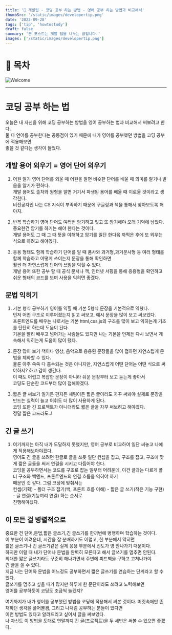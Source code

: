 ```yaml
---
title: '💖 개발팁 - 코딩 공부 하는 방법 - 영어 공부 하는 방법과 비교해서'
thumbSrc: '/static/images/developertip.png'
date: '2022-09-28'
tags: ['tip', 'howtostudy']
draft: false
summary: '본 포스트는 개발 팁을 나누는 글입니다.'
images: ['/static/images/developertip.png']
---
```


# 📌 목차

![Welcome](/static/images/developertip.png)

---

# 코딩 공부 하는 법

오늘은 내 자신을 위해 코딩 공부하는 방법을 영어 공부하는 법과 비교해서 써보려고 한다.<br/>
둘 다 언어를 공부한다는 공통점이 있기 때문에 내가 영어를 공부했던 방법을 코딩 공부에 적용해보면 <br/>
좋을 것 같다는 생각이 들었다.

## 개발 용어 외우기 = 영어 단어 외우기

1. 어원 알기
   영어 단어를 외울 때 어원을 알면 비슷한 단어를 배울 때 의미를 알거나 발음을 알기가 편하다. <br/>
   개발 용어도 출처와 원형을 알면 거기서 파생된 용어를 배울 때 이로울 것이라고 생각한다.<br/>
   비전공자인 나는 CS 지식이 부족하기 때문에 구글링과 책을 통해서 찾아보도록 해야지.<br/>

2. 반복 학습하기
   영어 단어도 여러번 암기하고 잊고 또 암기해야 오래 기억에 남았다.<br/>
   중요한건 암기를 하기는 해야 한다는 것이다. <br/>
   개발 용어도 그 때 그 때 뜻을 이해하고 암기를 일단 한다음 까먹은 후에 또 외우는 식으로 하려고 해야겠다.

3. 응용 형태도 함께 학습하기
   단어를 알 때 품사와 과거형,과거분사형 등 여러 형태를 함께 학습하고 어떻게 쓰이는지 문장을 통해 확인하면<br/>
   훨씬 더 자연스럽게 단어의 쓰임을 익힐 수 있다. <br/>
   개발 용어 또한 공부 할 때 공식 문서나 책, 인터넷 서핑을 통해 응용형을 확인하고 <br/>
   쉬운 형태의 코드를 보며 사용을 익히면 좋겠다.

## 문법 익히기

1. 기본 형식 공부하기
   영어를 익힐 때 기본 5형식 문장을 기본적으로 익혔다.<br/>
   먼저 어떤 구조로 이루어졌는지 읽고 써보고, 예시 문장을 많이 보고 써보았다. <br/>
   프론트엔드를 배우는 나로서는 기본 html,css,js의 구조를 많이 보고 익히는게 기초를 탄탄히 하는데 도움이 된다.<br/>
   기본을 빨리 배우고 넘어가는 사람들도 있지만 나는 기본을 언제든 다시 보면서 계속해서 익히는게 도움이 많이 됐다.

2. 문장 많이 보기
   책이나 영상, 음악으로 응용된 문장들을 많이 접하면 자연스럽게 문법을 체화할 수 있다.<br/>
   물론 아주 쏙쏙 다 흡수되는 것은 아니지만, 자연스럽게 어떤 단어는 어떤 식으로 써야하지? 하고 감이 생긴다.<br/>
   이 때도 어렵고 복잡한 문장이 아니라 쉬운 문장부터 보고 듣는게 좋아서<br/>
   코딩도 단순한 코드부터 많이 접해야겠다.<br/>

3. 짧은 글 써보기
   일기든 편지든 채팅이든 짧은 글이라도 자꾸 써봐야 실제로 문장을 만드는 실력이 늘고 어휘도 더 많이 사용하게 된다.<br/>
   코딩 또한 긴 프로젝트가 아니더라도 짧은 글을 자꾸 써보려고 해야겠다.<br/>
   정말 짧은 코드라도..!

## 긴 글 쓰기

1. 여기까지는 아직 내가 도달하지 못했지만, 영어 공부로 비교하여 일단 써놓고 나에게 적용해보아야겠다.<br/>
   영어도 긴 글을 쓰려면 한글로 글을 쓰듯 일단 컨셉을 잡고, 구조를 잡고, 구조에 맞게 짧은 글들을 써서 연결을 시키고 다듬어야 한다. <br/>
   코딩을 공부하면서는 코드를 구조로 잡는 일부터 어려운데, 이건 글과는 다르게 폴더 구조와 백엔드, 프론트엔드의 연결 흐름을 익혀야 하기 <br/>
   때문인 것 같다.
   그럼 코딩에 맞춰서는 <br/>
   컨셉(기획) - 폴더 구조 잡기(백, 프론트 흐름 이해) - 짧은 글 쓰기(작은 기능 구현) - 글 연결(기능끼리 연결) 하는 순서로 <br/>
   진행해야겠다.

## 이 모든 걸 병렬적으로

중요한 건 단어,문법,짧은 글쓰기,긴 글쓰기를 한꺼번에 병행하며 학습하는 것이다.<br/>
이 부분이 어려운데, 시간을 잘 분배하기도 어렵고, 한 부분에서 막히면 <br/>
짧은 글쓰기나 긴 글쓰기같은 실제 응용 부분에서 진도가 영 안나가기 때문이다. <br/>
하지만 이럴 때 내가 단어나 문법을 완벽히 모른다고 해서 글쓰기를 멈추면 안된다. <br/>
최대한 짧은 글쓰기라도 꾸준히 해나가면서 주변에 피드백을 구하고 고쳐나가야 <br/>
긴 글을 쓸 수 있다. <br/>
지금 나는 단어와 문법을 어느정도 공부하면서 짧은 글쓰기를 연습하는 단계라고 할 수 있다. <br/>
글쓰기를 멈추고 싶을 때가 많지만 하루에 한 문단이라도 쓰려고 노력해보면 <br/>
영어를 공부하듯이 코딩도 조금씩 늘겠지?<br/>

여기까지가 내가 영어를 공부했던 방법을 코딩에 적용해서 써본 것이다.
머릿속에만 존재하던 생각을 풀어볼겸, 그리고 나처럼 공부하는 분들이 있다면 <br/>
이런 방법도 있다고 알려드리고 싶어서 글을 써보았다.<br/>
나 자신도 이 방법을 토대로 연말까지 긴 글(프로젝트)을 두 세번은 써볼 수 있으면 좋겠다.

